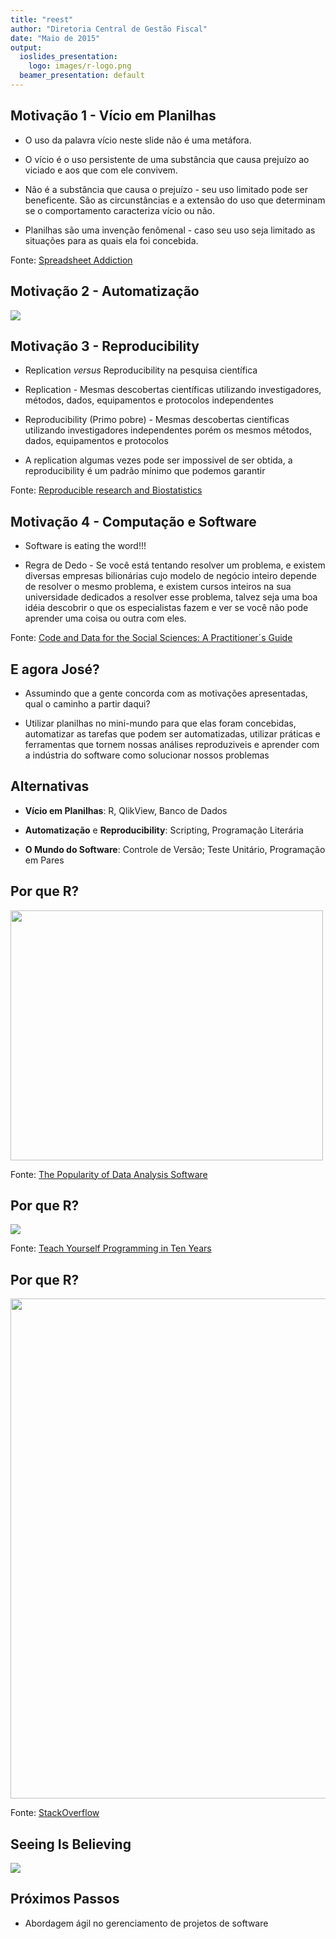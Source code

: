 ```yaml
---
title: "reest"
author: "Diretoria Central de Gestão Fiscal"
date: "Maio de 2015"
output:
  ioslides_presentation:
    logo: images/r-logo.png
  beamer_presentation: default
---
```


## Motivação 1 - Vício em Planilhas

- O uso da palavra vício neste slide não é uma metáfora.

- O vício é o uso persistente de uma substância que causa prejuízo ao viciado e aos que com ele convivem.

- Não é a substância que causa o prejuízo - seu uso limitado pode ser beneficente. São as circunstâncias e a extensão do uso que determinam se o comportamento caracteriza vício ou não.

- Planilhas são uma invenção fenômenal - caso seu uso seja limitado as situações para as quais ela foi concebida.

Fonte: [Spreadsheet Addiction](http://www.burns-stat.com/documents/tutorials/spreadsheet-addiction/)

## Motivação 2 - Automatização

![](images/automation.png)


## Motivação 3 - Reproducibility

- Replication *versus* Reproducibility na pesquisa científica

- Replication - Mesmas descobertas científicas utilizando investigadores, métodos, dados, equipamentos e protocolos independentes

- Reproducibility (Primo pobre) - Mesmas descobertas científicas utilizando investigadores independentes porém os mesmos métodos, dados, equipamentos e protocolos 

- A replication algumas vezes pode ser impossivel de ser obtida, a reproducibility é um padrão mínimo que podemos garantir

Fonte: [Reproducible research and Biostatistics](http://biostatistics.oxfordjournals.org/content/10/3/405.full)

## Motivação 4 - Computação e Software

- Software is eating the word!!!

- Regra de Dedo - Se você está tentando resolver um problema, e existem diversas empresas bilionárias cujo modelo de negócio inteiro depende de resolver o mesmo problema, e existem cursos inteiros na sua universidade dedicados a resolver esse problema, talvez seja uma boa idéia descobrir o que os especialistas fazem e ver se você não pode aprender uma coisa ou outra com eles.

Fonte: [Code and Data for the Social Sciences: A Practitioner´s Guide](http://faculty.chicagobooth.edu/matthew.gentzkow/research/CodeAndData.pdf)

## E agora José?

- Assumindo que a gente concorda com as motivações apresentadas, qual o caminho a partir daqui?

- Utilizar planilhas no mini-mundo para que elas foram concebidas, automatizar as tarefas que podem ser automatizadas, utilizar práticas e ferramentas que tornem nossas análises reproduziveis e aprender com a indústria do software como solucionar nossos problemas 

## Alternativas

- **Vício em Planilhas**: R, QlikView, Banco de Dados

- **Automatização** e **Reproducibility**: Scripting, Programação Literária

- **O Mundo do Software**: Controle de Versão; Teste Unitário, Programação em Pares

## Por que R?

<img src="images/number-scholarly-articles-by-software-2014.png" width="500" height="400" />

Fonte: [The Popularity of Data Analysis Software](http://r4stats.com/articles/popularity/)

## Por que R?

<img src="images/teach-yourself-programming-ten-years-peter-norvig.png" />

Fonte: [Teach Yourself Programming in Ten Years](http://norvig.com/21-days.html)

## Por que R?

<img src="images/stack-oveflow-question-samira.png" width="800"/>

Fonte: [StackOverflow](http://stackoverflow.com/questions/28800583/extract-ets-method-used-for-automatic-forecasts-of-hierarchical-time-series-with)

## Seeing Is Believing

<img src="images/seeing-is-believing.png" />


## Próximos Passos

- Abordagem ágil no gerenciamento de projetos de software
